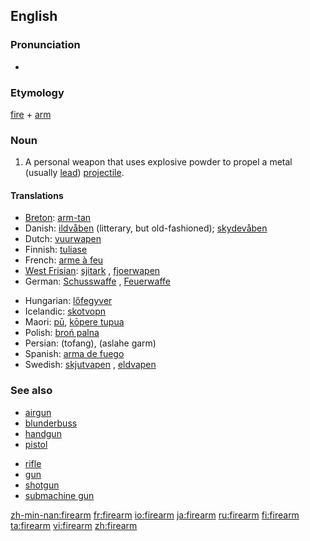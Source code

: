 ==English==
===Pronunciation===
*{{audio|en-us-firearm.ogg|Audio (US)}}

===Etymology===
[[fire]] + [[arm]]

===Noun===
{{wikipedia}}
{{en-noun}}

# A personal weapon that uses explosive powder to propel a metal (usually [[lead]]) [[projectile]].

====Translations====
{{top}}
*[[Breton]]: [[arm-tan]] {{m}}
*Danish: [[ildvåben]] {{n}} (litterary, but old-fashioned); [[skydevåben]] {{n}}
*Dutch: [[vuurwapen]] {{n}}
*Finnish: [[tuliase]]
*French: [[arme à feu]] {{f}}
*[[West Frisian]]: [[sjitark]] {{n}}, [[fjoerwapen]] {{n}}
*German: [[Schusswaffe]] {{f}}, [[Feuerwaffe]] {{f}}
{{mid}}
*Hungarian: [[lőfegyver]]
*Icelandic: [[skotvopn]] {{n}}
*Maori: [[pū]], [[kōpere tupua]]
*Polish: [[broń palna]] {{f}}
*Persian: {{FAchar|[[تفنگ]]}} (tofang), {{FAchar|[[اسلحه گرم]]}} (aslahe garm)
*Spanish: [[arma de fuego]] {{f}}
*Swedish: [[skjutvapen]] {{n}}, [[eldvapen]] {{n}}
{{bottom}}

===See also===
{{top}}
*[[airgun]]
*[[blunderbuss]]
*[[handgun]]
*[[pistol]]
{{mid}}
*[[rifle]]
*[[gun]]
*[[shotgun]]
*[[submachine gun]]
{{bottom}}

[[zh-min-nan:firearm]]
[[fr:firearm]]
[[io:firearm]]
[[ja:firearm]]
[[ru:firearm]]
[[fi:firearm]]
[[ta:firearm]]
[[vi:firearm]]
[[zh:firearm]]